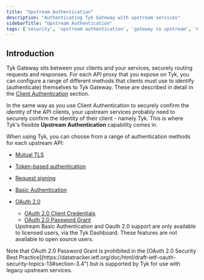```yaml
---
title: "Upstream Authentication"
description: "Authenticating Tyk Gateway with upstream services"
sidebarTitle: "Upstream Authentication"
tags: ['security', 'upstream authentication', 'gateway to upstream', 'OAuth', 'mTLS', 'Basic Auth']
---
```


## Introduction

Tyk Gateway sits between your clients and your services, securely routing requests and responses. For each API proxy that you expose on Tyk, you can configure a range of different methods that clients must use to identify (authenticate) themselves to Tyk Gateway. These are described in detail in the [Client Authentication](/docs3/5.8/api-management/client-authentication) section.

In the same way as you use Client Authentication to securely confirm the identity of the API clients, your upstream services probably need to securely confirm the identity of their client - namely Tyk. This is where Tyk's flexible **Upstream Authentication** capability comes in.

When using Tyk, you can choose from a range of authentication methods for each upstream API:
- [Mutual TLS](/docs3/5.8/api-management/upstream-authentication/mtls)
- [Token-based authentication](/docs3/5.8/api-management/upstream-authentication/auth-token)
- [Request signing](/docs3/5.8/api-management/upstream-authentication/request-signing)
- [Basic Authentication](/docs3/5.8/api-management/upstream-authentication/basic-auth)
- [OAuth 2.0](/docs3/5.8/api-management/upstream-authentication/oauth)
    - [OAuth 2.0 Client Credentials](/docs3/5.8/api-management/upstream-authentication/oauth#oauth-client-credentials)
    - [OAuth 2.0 Password Grant](/docs3/5.8/api-management/upstream-authentication/oauth#oauth-resource-owner-password-credentials)



    <Note>
    Upstream Basic Authentication and Oauth 2.0 support are only available to licensed users, via the Tyk Dashboard. These features are not available to open source users.
    </Note>



<Warning>
Note that OAuth 2.0 Password Grant is prohibited in the [OAuth 2.0 Security Best Practice](https://datatracker.ietf.org/doc/html/draft-ietf-oauth-security-topics-13#section-3.4") but is supported by Tyk for use with legacy upstream services.
</Warning>



